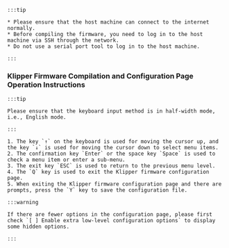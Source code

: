     :::tip

    * Please ensure that the host machine can connect to the internet normally.
    * Before compiling the firmware, you need to log in to the host machine via SSH through the network.
    * Do not use a serial port tool to log in to the host machine.

    :::

### Klipper Firmware Compilation and Configuration Page Operation Instructions

    :::tip

    Please ensure that the keyboard input method is in half-width mode, i.e., English mode.

    :::

    1. The key `↑` on the keyboard is used for moving the cursor up, and the key `↓` is used for moving the cursor down to select menu items.
    2. The confirmation key `Enter` or the space key `Space` is used to check a menu item or enter a sub-menu.
    3. The exit key `ESC` is used to return to the previous menu level.
    4. The `Q` key is used to exit the Klipper firmware configuration page.
    5. When exiting the Klipper firmware configuration page and there are prompts, press the `Y` key to save the configuration file.

    :::warning

    If there are fewer options in the configuration page, please first check `[ ] Enable extra low-level configuration options` to display some hidden options.

    :::
